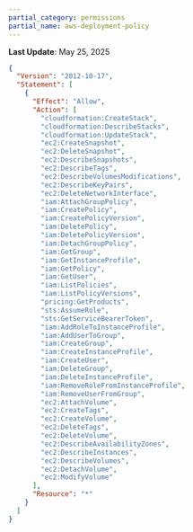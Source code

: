 ```yaml
---
partial_category: permissions
partial_name: aws-deployment-policy
---
```

**Last Update**: May 25, 2025

```json
{
  "Version": "2012-10-17",
  "Statement": [
    {
      "Effect": "Allow",
      "Action": [
        "cloudformation:CreateStack",
        "cloudformation:DescribeStacks",
        "cloudformation:UpdateStack",
        "ec2:CreateSnapshot",
        "ec2:DeleteSnapshot",
        "ec2:DescribeSnapshots",
        "ec2:DescribeTags",
        "ec2:DescribeVolumesModifications",
        "ec2:DescribeKeyPairs",
        "ec2:DeleteNetworkInterface",
        "iam:AttachGroupPolicy",
        "iam:CreatePolicy",
        "iam:CreatePolicyVersion",
        "iam:DeletePolicy",
        "iam:DeletePolicyVersion",
        "iam:DetachGroupPolicy",
        "iam:GetGroup",
        "iam:GetInstanceProfile",
        "iam:GetPolicy",
        "iam:GetUser",
        "iam:ListPolicies",
        "iam:ListPolicyVersions",
        "pricing:GetProducts",
        "sts:AssumeRole",
        "sts:GetServiceBearerToken",
        "iam:AddRoleToInstanceProfile",
        "iam:AddUserToGroup",
        "iam:CreateGroup",
        "iam:CreateInstanceProfile",
        "iam:CreateUser",
        "iam:DeleteGroup",
        "iam:DeleteInstanceProfile",
        "iam:RemoveRoleFromInstanceProfile",
        "iam:RemoveUserFromGroup",
        "ec2:AttachVolume",
        "ec2:CreateTags",
        "ec2:CreateVolume",
        "ec2:DeleteTags",
        "ec2:DeleteVolume",
        "ec2:DescribeAvailabilityZones",
        "ec2:DescribeInstances",
        "ec2:DescribeVolumes",
        "ec2:DetachVolume",
        "ec2:ModifyVolume"
      ],
      "Resource": "*"
    }
  ]
}
```
